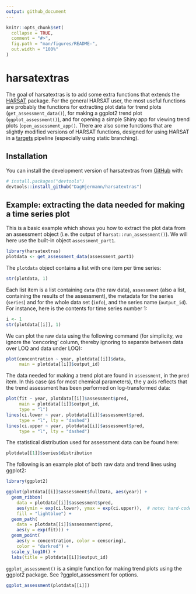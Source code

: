 ```yaml
---
output: github_document
---
```


<!-- README.md is generated from README.Rmd. Please edit that file -->

```r
knitr::opts_chunk$set(
  collapse = TRUE,
  comment = "#>",
  fig.path = "man/figures/README-",
  out.width = "100%"
)
```

# harsatextras

<!-- badges: start -->
<!-- badges: end -->

The goal of harsatextras is to add some extra functions that extends the [HARSAT](https://osparcomm.github.io/HARSAT/) package. For the general HARSAT user, 
the most useful functions are probably the functions for extracting plot data for trend plots (`get_assessment_data()`), for making a 
ggplot2 trend plot (`ggplot_assessment()`), and for opening a simple Shiny app for viewing trend plots (`open_assessment_app()`. There are also some functions that
are slightly modified versions of HARSAT functions, designed for using HARSAT in a [targets](https://docs.ropensci.org/targets/) pipeline (especially using static branching). 


## Installation

You can install the development version of harsatextras from [GitHub](https://github.com/) with:

``` r
# install.packages("devtools")
devtools::install_github("DagHjermann/harsatextras")
```

## Example: extracting the data needed for making a time series plot  

This is a basic example which shows you how to extract the plot data from an assessment object 
(i.e. the output of `harsat::run_assessment()`). We will here use the built-in object
`assessment_part1`.  

```r

library(harsatextras)
plotdata <- get_assessment_data(assessment_part1)

```
The `plotdata` object contains a list with one item per time series:

```r
str(plotdata, 1)
```

Each list item is a list containing `data` (the raw data), `assessment` (also a list, containing the results of the assessment),
the metadata for the series (`series`) and for the whole data set (`info`), and the series name (`output_id`). For instance, here is 
the contents for time series number 1:

```r
i <- 1
str(plotdata[[i]], 1)
```

We can plot the raw data using the following command (for simplicity, we ignore the 'cencoring' column,
thereby ignoring to separate between data over LOQ and data under LOQ):

```r

plot(concentration ~ year, plotdata[[i]]$data, 
     main = plotdata[[i]]$output_id)


```

The data needed for making a trend plot are found in `assessment`, in the `pred` item. In this case (as
for most chemical parameters), the y axis reflects that the trend assessment has been performed 
on log-transformed data: 

```r

plot(fit ~ year, plotdata[[i]]$assessment$pred, 
     main = plotdata[[i]]$output_id,
     type = "l")
lines(ci.lower ~ year, plotdata[[i]]$assessment$pred, 
     type = "l", lty = "dashed")
lines(ci.upper ~ year, plotdata[[i]]$assessment$pred, 
     type = "l", lty = "dashed")

```
The statistical distribution used for assessment data can be found here:

```r

plotdata[[1]]$series$distribution

```
The following is an example plot of both raw data and trend lines using ggplot2:

```r

library(ggplot2)

ggplot(plotdata[[i]]$assessment$fullData, aes(year)) +
  geom_ribbon(
    data = plotdata[[i]]$assessment$pred,
    aes(ymin = exp(ci.lower), ymax = exp(ci.upper)),  # note; hard-coded exp
    fill = "lightblue") +
  geom_path(
    data = plotdata[[i]]$assessment$pred,
    aes(y = exp(fit))) +
  geom_point(
    aes(y = concentration, color = censoring),
    color = "darkred") +
  scale_y_log10() +
  labs(title = plotdata[[i]]$output_id)

```

`ggplot_assessment()` is a simple function for making trend plots using the ggplot2 package. See
?ggplot_assessment for options.

```r

ggplot_assessment(plotdata[[i]])

```


